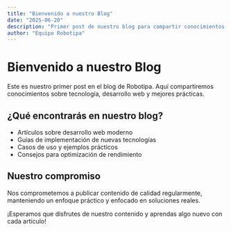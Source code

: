 ```yaml
---
title: "Bienvenido a nuestro Blog"
date: "2025-06-20"
description: "Primer post de nuestro blog para compartir conocimientos sobre tecnología y desarrollo web"
author: "Equipo Robotipa"
---
```


# Bienvenido a nuestro Blog

Este es nuestro primer post en el blog de Robotipa. Aquí compartiremos conocimientos sobre tecnología, desarrollo web y mejores prácticas.

## ¿Qué encontrarás en nuestro blog?

- Artículos sobre desarrollo web moderno
- Guías de implementación de nuevas tecnologías
- Casos de uso y ejemplos prácticos
- Consejos para optimización de rendimiento

## Nuestro compromiso

Nos comprometemos a publicar contenido de calidad regularmente, manteniendo un enfoque práctico y enfocado en soluciones reales.

¡Esperamos que disfrutes de nuestro contenido y aprendas algo nuevo con cada artículo!
